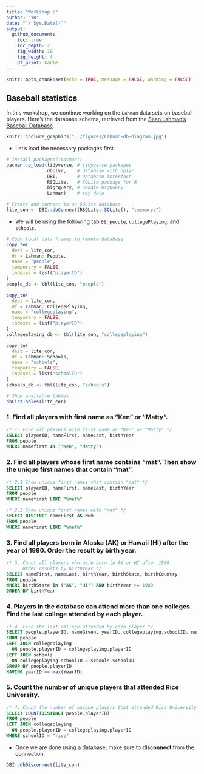 ```yaml
---
title: "Workshop 5"
author: "YH"
date: "`r Sys.Date()`"
output: 
  github_document:
    toc: true
    toc_depth: 2
    fig_width: 10
    fig_height: 4
    df_print: kable
---
```


```r
knitr::opts_chunk$set(echo = TRUE, message = FALSE, warning = FALSE)
```

## Baseball statistics
In this workshop, we continue working on the `Lahman` data sets on baseball players. Here's the database schema, retrieved from the [Sean Lahman's Baseball Database](https://github.com/cdalzell/Lahman?tab=readme-ov-file).

```r
knitr::include_graphics("../figures/Lahnan-db-diagram.jpg")
```

+ Let's load the necessary packages first.

```r
# install.packages("pacman")
pacman::p_load(tidyverse, # tidyverse packages
               dbplyr,    # database with dplyr
               DBI,       # Database interface
               RSQLite,   # SQLite package for R
               bigrquery, # Google BigQuery
               Lahman)    # toy data
```

```r
# Create and connect to an SQLite database
lite_con <- DBI::dbConnect(RSQLite::SQLite(), ":memory:")
```


+ We will be using the following tables: `people`, `collegePlaying`, and `schools`.

```r
# Copy local data frames to remote database
copy_to(
  dest = lite_con, 
  df = Lahman::People, 
  name = "people",
  temporary = FALSE, 
  indexes = list("playerID")
)
people_db <- tbl(lite_con, "people")

copy_to(
  dest = lite_con, 
  df = Lahman::CollegePlaying, 
  name = "collegeplaying",
  temporary = FALSE, 
  indexes = list("playerID")
)
collegeplaying_db <- tbl(lite_con, "collegeplaying")

copy_to(
  dest = lite_con, 
  df = Lahman::Schools, 
  name = "schools",
  temporary = FALSE, 
  indexes = list("schoolID")
)
schools_db <- tbl(lite_con, "schools")
```

```r
# Show available tables
dbListTables(lite_con)
```

### 1. Find all players with first name as "Ken" or "Matty".

```sql
/* 1. Find all players with first name as "Ken" or "Matty" */
SELECT playerID, nameFirst, nameLast, birthYear
FROM people
WHERE namefirst IN ("Ken", "Matty")
```

### 2. Find all players whose first name contains "mat". Then show the unique first names that contain "mat".

```sql
/* 2.1 Show unique first names that contain "mat" */
SELECT playerID, nameFirst, nameLast, birthYear
FROM people
WHERE namefirst LIKE "%mat%"
```

```sql
/* 2.2 Show unique first names with "mat" */
SELECT DISTINCT nameFirst AS Num
FROM people
WHERE namefirst LIKE "%mat%"
```

### 3. Find all players born in Alaska (AK) or Hawaii (HI) after the year of 1980. Order the result by birth year.

```sql
/* 3. Count all players who were born in AK or HI after 1980 
      Order results by birthYear */
SELECT nameFirst, nameLast, birthYear, birthState, birthCountry
FROM people
WHERE birthState in ("AK", "HI") AND birthYear >= 1980
ORDER BY birthYear
```

### 4. Players in the database can attend more than one colleges. Find the last college attended by each player.

```sql
/* 4. Find the last college attended by each player */
SELECT people.playerID, nameGiven, yearID, collegeplaying.schoolID, name_full
FROM people
LEFT JOIN collegeplaying
  ON people.playerID = collegeplaying.playerID
LEFT JOIN schools
  ON collegeplaying.schoolID = schools.schoolID
GROUP BY people.playerID
HAVING yearID == max(YearID)
```

### 5. Count the number of unique players that attended Rice University.

```sql
/* 4. Count the number of unique players that attended Rice University */
SELECT COUNT(DISTINCT people.playerID)
FROM people
LEFT JOIN collegeplaying
  ON people.playerID = collegeplaying.playerID
WHERE schoolID = "rice"
```

+ Once we are done using a database, make sure to **disconnect** from the connection.

```r
DBI::dbDisconnect(lite_con)
```

